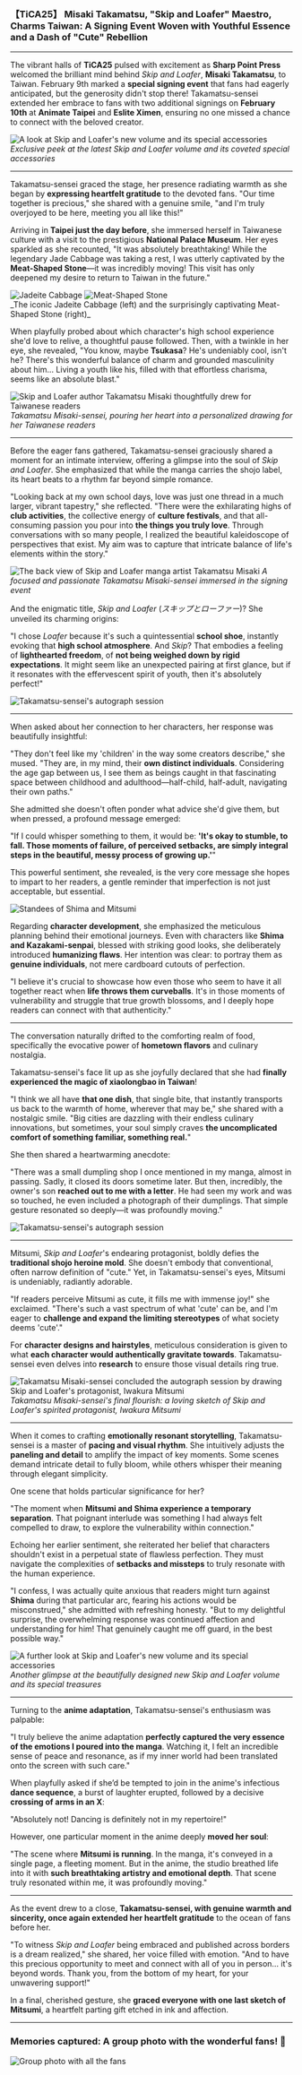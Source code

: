 ### 【TiCA25】 Misaki Takamatsu, "Skip and Loafer" Maestro, Charms Taiwan: A Signing Event Woven with Youthful Essence and a Dash of "Cute" Rebellion


---

The vibrant halls of **TiCA25** pulsed with excitement as **Sharp Point Press** welcomed the brilliant mind behind *Skip and Loafer*, **Misaki Takamatsu**, to Taiwan. February 9th marked a **special signing event** that fans had eagerly anticipated, but the generosity didn't stop there!  Takamatsu-sensei extended her embrace to fans with two additional signings on **February 10th** at **Animate Taipei** and **Eslite Ximen**, ensuring no one missed a chance to connect with the beloved creator.

![A look at Skip and Loafer's new volume and its special accessories](/blog/takamatsu-interview-taiwan-tour/1.jpg)
_Exclusive peek at the latest *Skip and Loafer* volume and its coveted special accessories_

---

Takamatsu-sensei graced the stage, her presence radiating warmth as she began by **expressing heartfelt gratitude** to the devoted fans.  "Our time together is precious," she shared with a genuine smile, "and I'm truly overjoyed to be here, meeting you all like this!"

Arriving in **Taipei just the day before**, she immersed herself in Taiwanese culture with a visit to the prestigious **National Palace Museum**.  Her eyes sparkled as she recounted, "It was absolutely breathtaking!  While the legendary Jade Cabbage was taking a rest, I was utterly captivated by the **Meat-Shaped Stone**—it was incredibly moving!  This visit has only deepened my desire to return to Taiwan in the future."

<div style={{ display: 'grid', gridTemplateColumns: '1fr 1fr', gap: '10px', justifyContent: 'center' }}>
  <img src="/blog/takamatsu-interview-taiwan-tour/jadeite-cabbage.jpg" alt="Jadeite Cabbage" />
  <img src="/blog/takamatsu-interview-taiwan-tour/meat-shaped-stone.jpg" alt="Meat-Shaped Stone" />
</div>
_The iconic Jadeite Cabbage (left) and the surprisingly captivating Meat-Shaped Stone (right)_

When playfully probed about which character's high school experience she'd love to relive, a thoughtful pause followed.  Then, with a twinkle in her eye, she revealed, "You know, maybe **Tsukasa**? He's undeniably cool, isn't he?  There's this wonderful balance of charm and grounded masculinity about him...  Living a youth like his, filled with that effortless charisma, seems like an absolute blast."

![Skip and Loafer author Takamatsu Misaki thoughtfully drew for Taiwanese readers](/blog/takamatsu-interview-taiwan-tour/2.jpg)
_Takamatsu Misaki-sensei, pouring her heart into a personalized drawing for her Taiwanese readers_

---

Before the eager fans gathered, Takamatsu-sensei graciously shared a moment for an intimate interview, offering a glimpse into the soul of *Skip and Loafer*.  She emphasized that while the manga carries the shojo label, its heart beats to a rhythm far beyond simple romance.

"Looking back at my own school days, love was just one thread in a much larger, vibrant tapestry," she reflected. "There were the exhilarating highs of **club activities**, the collective energy of **culture festivals**, and that all-consuming passion you pour into **the things you truly love**.  Through conversations with so many people, I realized the beautiful kaleidoscope of perspectives that exist.  My aim was to capture that intricate balance of life's elements within the story."

![The back view of Skip and Loafer manga artist Takamatsu Misaki](/blog/takamatsu-interview-taiwan-tour/3.jpg)
_A focused and passionate Takamatsu Misaki-sensei immersed in the signing event_

And the enigmatic title, *Skip and Loafer* (*スキップとローファー*)?  She unveiled its charming origins:

"I chose *Loafer* because it's such a quintessential **school shoe**, instantly evoking that **high school atmosphere**.  And *Skip*?  That embodies a feeling of **lighthearted freedom**, of **not being weighed down by rigid expectations**.  It might seem like an unexpected pairing at first glance, but if it resonates with the effervescent spirit of youth, then it's absolutely perfect!"

![Takamatsu-sensei's autograph session](/blog/takamatsu-interview-taiwan-tour/4.jpg)

---

When asked about her connection to her characters, her response was beautifully insightful:

"They don't feel like my 'children' in the way some creators describe," she mused. "They are, in my mind, their **own distinct individuals**.  Considering the age gap between us, I see them as beings caught in that fascinating space between childhood and adulthood—half-child, half-adult, navigating their own paths."

She admitted she doesn't often ponder what advice she'd give them, but when pressed, a profound message emerged:

"If I could whisper something to them, it would be: **'It's okay to stumble, to fall.  Those moments of failure, of perceived setbacks, are simply integral steps in the beautiful, messy process of growing up.'**"

This powerful sentiment, she revealed, is the very core message she hopes to impart to her readers, a gentle reminder that imperfection is not just acceptable, but essential.

![Standees of Shima and Mitsumi](/blog/takamatsu-interview-taiwan-tour/5.jpg)

Regarding **character development**, she emphasized the meticulous planning behind their emotional journeys.  Even with characters like **Shima and Kazakami-senpai**, blessed with striking good looks, she deliberately introduced **humanizing flaws**.  Her intention was clear: to portray them as **genuine individuals**, not mere cardboard cutouts of perfection.

"I believe it's crucial to showcase how even those who seem to have it all together react when **life throws them curveballs**.  It's in those moments of vulnerability and struggle that true growth blossoms, and I deeply hope readers can connect with that authenticity."

---

The conversation naturally drifted to the comforting realm of food, specifically the evocative power of **hometown flavors** and culinary nostalgia.

Takamatsu-sensei's face lit up as she joyfully declared that she had **finally experienced the magic of xiaolongbao in Taiwan**!

"I think we all have **that one dish**, that single bite, that instantly transports us back to the warmth of home, wherever that may be," she shared with a nostalgic smile. "Big cities are dazzling with their endless culinary innovations, but sometimes, your soul simply craves **the uncomplicated comfort of something familiar, something real.**"

She then shared a heartwarming anecdote:

"There was a small dumpling shop I once mentioned in my manga, almost in passing. Sadly, it closed its doors sometime later. But then, incredibly, the owner's son **reached out to me with a letter**. He had seen my work and was so touched, he even included a photograph of their dumplings. That simple gesture resonated so deeply—it was profoundly moving."

![Takamatsu-sensei's autograph session](/blog/takamatsu-interview-taiwan-tour/6.jpg)

---

Mitsumi, *Skip and Loafer*'s endearing protagonist, boldly defies the **traditional shojo heroine mold**.  She doesn't embody that conventional, often narrow definition of "cute."  Yet, in Takamatsu-sensei's eyes, Mitsumi is undeniably, radiantly adorable.

"If readers perceive Mitsumi as cute, it fills me with immense joy!" she exclaimed. "There's such a vast spectrum of what 'cute' can be, and I'm eager to **challenge and expand the limiting stereotypes** of what society deems 'cute'."

For **character designs and hairstyles**, meticulous consideration is given to what **each character would authentically gravitate towards**.  Takamatsu-sensei even delves into **research** to ensure those visual details ring true.

![Takamatsu Misaki-sensei concluded the autograph session by drawing Skip and Loafer's protagonist, Iwakura Mitsumi](/blog/takamatsu-interview-taiwan-tour/7.jpg)
_Takamatsu Misaki-sensei's final flourish: a loving sketch of *Skip and Loafer*'s spirited protagonist, Iwakura Mitsumi_

---

When it comes to crafting **emotionally resonant storytelling**, Takamatsu-sensei is a master of **pacing and visual rhythm**.  She intuitively adjusts the **paneling and detail** to amplify the impact of key moments.  Some scenes demand intricate detail to fully bloom, while others whisper their meaning through elegant simplicity.

One scene that holds particular significance for her?

"The moment when **Mitsumi and Shima experience a temporary separation**. That poignant interlude was something I had always felt compelled to draw, to explore the vulnerability within connection."

Echoing her earlier sentiment, she reiterated her belief that characters shouldn't exist in a perpetual state of flawless perfection.  They must navigate the complexities of **setbacks and missteps** to truly resonate with the human experience.

"I confess, I was actually quite anxious that readers might turn against **Shima** during that particular arc, fearing his actions would be misconstrued," she admitted with refreshing honesty. "But to my delightful surprise, the overwhelming response was continued affection and understanding for him!  That genuinely caught me off guard, in the best possible way."

![A further look at Skip and Loafer's new volume and its special accessories](/blog/takamatsu-interview-taiwan-tour/8.jpg)
_Another glimpse at the beautifully designed new *Skip and Loafer* volume and its special treasures_

---

Turning to the **anime adaptation**, Takamatsu-sensei's enthusiasm was palpable:

"I truly believe the anime adaptation **perfectly captured the very essence of the emotions I poured into the manga**.  Watching it, I felt an incredible sense of peace and resonance, as if my inner world had been translated onto the screen with such care."

When playfully asked if she’d be tempted to join in the anime's infectious **dance sequence**, a burst of laughter erupted, followed by a decisive **crossing of arms in an X**:

"Absolutely not!  Dancing is definitely not in my repertoire!"

However, one particular moment in the anime deeply **moved her soul**:

"The scene where **Mitsumi is running**. In the manga, it's conveyed in a single page, a fleeting moment. But in the anime, the studio breathed life into it with **such breathtaking artistry and emotional depth**. That scene truly resonated within me, it was profoundly moving."

---

As the event drew to a close, **Takamatsu-sensei, with genuine warmth and sincerity, once again extended her heartfelt gratitude** to the ocean of fans before her.

"To witness *Skip and Loafer* being embraced and published across borders is a dream realized," she shared, her voice filled with emotion. "And to have this precious opportunity to meet and connect with all of you in person… it's beyond words.  Thank you, from the bottom of my heart, for your unwavering support!"

In a final, cherished gesture, she **graced everyone with one last sketch of Mitsumi**, a heartfelt parting gift etched in ink and affection.

---

### **Memories captured: A group photo with the wonderful fans!** 📸
![Group photo with all the fans](/blog/takamatsu-interview-taiwan-tour/9.jpg)